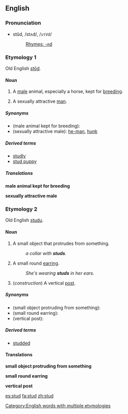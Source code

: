 ==English==
[[Category:English words with multiple etymologies]]

===Pronunciation===
*stŭd, /stʌd/, /<tt>stVd</tt>/
*:[[Rhymes:English:-ʌd|Rhymes: -ʌd]]

===Etymology 1===
Old English [[stod|stōd]].

====Noun====
{{en-noun}}

# A [[male]] animal, especially a horse, kept for [[breed]]ing.
#{{colloquial}} A sexually attractive [[man]].

=====Synonyms=====
*(male animal kept for breeding):
*(sexually attractive male): [[he-man]], [[hunk]]

=====Derived terms=====
*[[studly]]
*[[stud puppy]]

=====Translations=====
'''male animal kept for breeding'''
{{top}}
{{mid}}
{{bottom}}

'''sexually attractive male'''
{{top}}
{{mid}}
{{bottom}}

===Etymology 2===
Old English [[studu]].

====Noun====
{{en-noun}}

# A small object that protrudes from something.
#:''a collar with '''studs'''.''
# A small round [[earring]].
#:''She's wearing '''studs''' in her ears.''
# (''construction'') A vertical [[post]].

=====Synonyms=====
*(small object protruding from something):
*(small round earring):
*(vertical post):

=====Derived terms=====
*[[studded]]

====Translations====

'''small object protruding from something'''
{{top}}
{{mid}}
{{bottom}}

'''small round earring'''
{{top}}
{{mid}}
{{bottom}}

'''vertical post'''
{{top}}
{{mid}}
{{bottom}}

[[es:stud]]
[[fa:stud]]
[[zh:stud]]